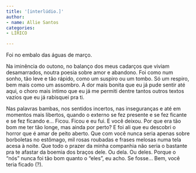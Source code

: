 ```yaml
---
title: '[interlúdio.]'
author:
- name: Allie Santos
categories:
- LÍRICO

---
```


Foi no embalo das águas de março.

Na iminência do outono, no balanço dos meus cadarços que viviam desamarrados, noutra poesia sobre amor e abandono. Foi como num sonho, tão leve e tão rápido, como um suspiro ou um tombo. Só um respiro, bem mais como um assombro. A dor mais bonita que eu já pude sentir até aqui, o choro mais íntimo que eu já me permiti dentre tantos outros textos vazios que eu já rabisquei pra ti.

Nas palavras bambas, nos sentidos incertos, nas inseguranças e até em momentos mais libertos, quando o externo se fez presente e se fez ficante e se fez ficando e... Ficou. Ficou e eu fui. E você deixou. Por que era tão bom me ter tão longe, mas ainda por perto? E foi ali que eu descobri o horror que é amar de peito aberto. Que com você nunca seria apenas sobre borboletas no estômago, mil rosas roubadas e frases melosas numa tela acesa à noite. Que todo o prazer da minha companhia não seria o bastante pra te afastar da boemia dos braços dele. Ou dela. Ou deles. Porque o "nós" nunca foi tão bom quanto o "eles", eu acho. Se fosse… Bem, você teria ficado (?). 

<a href="https://instagram.com/allieversos"><i class="bi bi-instagram"></i></a>

